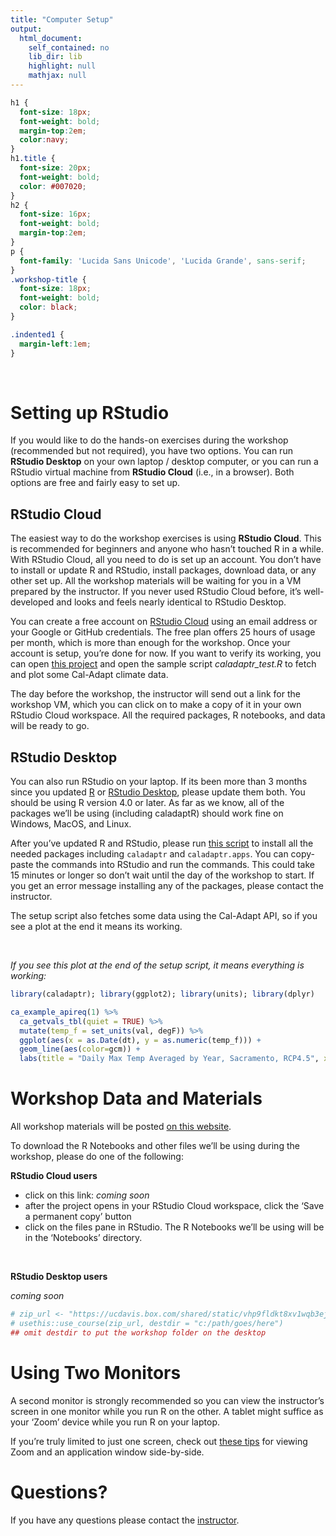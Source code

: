 ```yaml
---
title: "Computer Setup"
output: 
  html_document: 
    self_contained: no
    lib_dir: lib
    highlight: null
    mathjax: null
---
```


```css
h1 {
  font-size: 18px;
  font-weight: bold;
  margin-top:2em;
  color:navy;
}
h1.title {
  font-size: 20px;
  font-weight: bold;
  color: #007020;
}
h2 {
  font-size: 16px;
  font-weight: bold;
  margin-top:2em;
}
p {
  font-family: 'Lucida Sans Unicode', 'Lucida Grande', sans-serif;
}
.workshop-title {
  font-size: 18px;
  font-weight: bold;
  color: black;
}

.indented1 {
  margin-left:1em;
}
```

\

# Setting up RStudio

If you would like to do the hands-on exercises during the workshop (recommended but not required), you have two options. You can run **RStudio Desktop** on your own laptop / desktop computer, or you can run a RStudio virtual machine from **RStudio Cloud** (i.e., in a browser). Both options are free and fairly easy to set up.

<div class="indented1">

## RStudio Cloud

The easiest way to do the workshop exercises is using **RStudio Cloud**. This is recommended for beginners and anyone who hasn't touched R in a while. With RStudio Cloud, all you need to do is set up an account. You don't have to install or update R and RStudio, install packages, download data, or any other set up. All the workshop materials will be waiting for you in a VM prepared by the instructor. If you never used RStudio Cloud before, it's well-developed and looks and feels nearly identical to RStudio Desktop.

You can create a free account on [RStudio Cloud](https://rstudio.cloud/){target="_blank" rel="noopener"} using an email address or your Google or GitHub credentials. The free plan offers 25 hours of usage per month, which is more than enough for the workshop. Once your account is setup, you're done for now.  If you want to verify its working, you can open [this project](https://rstudio.cloud/project/3576520){target="_blank" rel="noopener"} and open the sample script *caladaptr_test.R* to fetch and plot some Cal-Adapt climate data. 

The day before the workshop, the instructor will send out a link for the workshop VM, which you can click on to make a copy of it in your own RStudio Cloud workspace. All the required packages, R notebooks, and data will be ready to go.

## RStudio Desktop

You can also run RStudio on your laptop. If its been more than 3 months since you updated [R](https://cran.r-project.org/){target="_blank" rel="noopener"} or [RStudio Desktop](https://rstudio.com/products/rstudio/download/){target="_blank" rel="noopener"}, please update them both. You should be using R version 4.0 or later. As far as we know, all of the packages we'll be using (including caladaptR) should work fine on Windows, MacOS, and Linux.

After you've updated R and RStudio, please run [this script](https://github.com/ucanr-igis/caladaptr-res/blob/main/docs/workshops/ca_intro_feb22/scripts/caladaptr_setup.R){target="_blank" rel="noopener"} to install all the needed packages including `caladaptr` and `caladaptr.apps`. You can copy-paste the commands into RStudio and run the commands. This could take 15 minutes or longer so don't wait until the day of the workshop to start. If you get an error message installing any of the packages, please contact the instructor. 

The setup script also fetches some data using the Cal-Adapt API, so if you see a plot at the end it means its working.

\

*If you see this plot at the end of the setup script, it means everything is working:*

```r
library(caladaptr); library(ggplot2); library(units); library(dplyr)

ca_example_apireq(1) %>%
  ca_getvals_tbl(quiet = TRUE) %>%
  mutate(temp_f = set_units(val, degF)) %>%
  ggplot(aes(x = as.Date(dt), y = as.numeric(temp_f))) +
  geom_line(aes(color=gcm)) +
  labs(title = "Daily Max Temp Averaged by Year, Sacramento, RCP4.5", x = "year", y = "temp (F)")
```

</div>  <!---- div class="indented1" --->

# Workshop Data and Materials

All workshop materials will be posted [on this website](https://ucanr-igis.github.io/caladaptr-res/workshops/ca_intro_feb22/){target="_blank" rel="noopener"}. 

To download the R Notebooks and other files we'll be using during the workshop, please do one of the following:

**RStudio Cloud users**

- click on this link: *coming soon* <!---- [](){target="_blank" rel="noopener"}  ---->
- after the project opens in your RStudio Cloud workspace, click the 'Save a permanent copy' button  
- click on the files pane in RStudio. The R Notebooks we'll be using will be in the 'Notebooks' directory.   

\

**RStudio Desktop users**



*coming soon*

<!----------------------------------------
- run the following command at the console, substituting where you want the workshop folder to go. The total size of the workshop data is ~120MB.
------------------------>

<div class="indented1">

```r
# zip_url <- "https://ucdavis.box.com/shared/static/vhp9fldkt8xv1wqb3ejdqllgpo7wfrt4.zip"
# usethis::use_course(zip_url, destdir = "c:/path/goes/here") 
## omit destdir to put the workshop folder on the desktop
```
</div>

# Using Two Monitors

A second monitor is strongly recommended so you can view the instructor's screen in one monitor while you run R on the other. A tablet might suffice as your 'Zoom' device while you run R on your laptop. 

If you're truly limited to just one screen, check out [these tips](workspace_tips.html) for viewing Zoom and an application window side-by-side.

# Questions?

If you have any questions please contact the [instructor](mailto:andlyons@ucanr.edu?subject=Climate Data Workshop).

\

\
